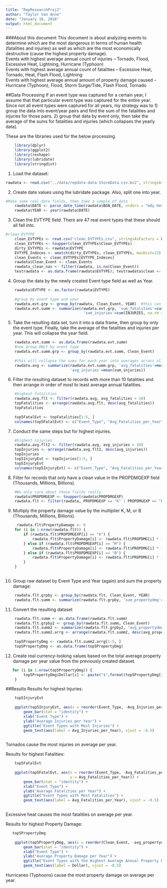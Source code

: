 ```yaml
---
title: "RepResearchProj2"
author: "Taylor Van Anne"
date: "January 18, 2016"
output: html_document
---
```


###About this document
This document is about analyzing events to determine which are the most dangerous in terms of human health (fatalities and injuries) as well as which are the most economically destructive (cause the highest property damage).  
Events with highest average annual count of injuries -- Tornado, Flood, Excessive Heat, Lightning, Hurricane (Typhoon)  
Events with highest average annual count of fatalities -- Excessive Heat, Tornado, Heat, Flash Flood, Lightning  
Events with highest average annual amount of property damage caused -- Hurricane (Typhoon), Flood, Storm Surge/Tide, Flash Flood, Tornado  


##Data Processing
If an event type was captured for a certain year, I assume that that particular event type was captured for the entire year. Since not all event types were captured for all years, my strategy was to 1) group the data into event/year pairs and find the sum of the fatalities and injuries for those pairs. 2) group that data by event only, then take the average of the sums for fatalities and injuries (which collapses the yearly data).

These are the libraries used for the below processing.
```r
    library(dplyr)
    library(ggplot2)
    library(reshape)
    library(lubridate)
    library(stringdist)
```

1) Load the dataset:
```r
rawdata <- read.csv("../data/repdata-data-StormData.csv.bz2", stringsAsFactors=FALSE)
```

2) Create date values using the lubridate package. Also, split one into year.
```r
#Make some real date fields, then take a sample of data
    rawdata$DATE <- parse_date_time(rawdata$BGN_DATE, orders = "mdy hms") 
    rawdata$YEAR <- year(rawdata$DATE)
```

3) Clean the EVTYPE field. There are 47 real event types that these should all fall into.
```r
#clean EVTYPE
    clean_EVTYPEs <- read.csv("clean_EVTYPEs.csv", stringsAsFactors = FALSE)
    clean_EVTYPEs <- toupper(clean_EVTYPEs$Clean_EVTYPEs)
    dirty_EVTYPEs <- rawdata$EVTYPE
    EVTYPE_Indeces <- amatch(dirty_EVTYPEs, clean_EVTYPEs, maxDist=23)
    clean_Events <- clean_EVTYPEs[EVTYPE_Indeces]
    rawdata$Clean_Event <- clean_Events
    rawdata_clean_nas <- filter(rawdata, is.na(Clean_Event))
    testrawdata <- as.data.frame(rawdata$EVTYPE); testrawdata$clean <- rawdata$Clean_Event    
```


4) Group the data by the newly created Event type field as well as Year. 
```r
    rawdata$EVTYPE <- as.factor(rawdata$EVTYPE)
    
    #group by event type and year
    rawdata.evt.grp <- group_by(rawdata, Clean_Event, YEAR)  #this can be used for both Q1 and Q2
    rawdata.evt.summ <- summarize(rawdata.evt.grp, 'sum_fatalities'=sum(FATALITIES, na.rm = TRUE), 
                                   'sum_injuries'=sum(INJURIES, na.rm = TRUE))
```


5) Take the resulting data set, turn it into a data frame, then group by only the event type. Finally, take the average of the fatalities and injuries per year. This will collapse the year field.
```r
    rawdata.evt.summ <- as.data.frame(rawdata.evt.summ)
    #now group ONLY by event type
    rawdata.evt.summ.grp <- group_by(rawdata.evt.summ, Clean_Event)
    
    #this will collapse the sums for each year into averages across all years
    rawdata.avg <- summarize(rawdata.evt.summ.grp, 'avg_fatalities'=mean(sum_fatalities), 
                             'avg_injuries'=mean(sum_injuries))
```


6) Filter the resulting dataset to records with more than 10 fatalities and then arrange in order of most to least average annual fatalities.
```r
    #highest fatalities
    rawdata.avg.flt <- filter(rawdata.avg, avg_fatalities > 10)
    topFatalities <- arrange(rawdata.avg.flt, desc(avg_fatalities))
    topFatalities
    
    top5FatalEvt <- topFatalities[1:5, ]
    colnames(top5FatalEvt) <- c("Event_Type", "Avg_Fatalities_per_Year", "Avg_Injuries_per_Year")
```
    
   
7) Conduct the same steps but for highest injuries.
```r
    #highest injuries
    rawdata.avg.flt2 <- filter(rawdata.avg, avg_injuries > 10)
    topInjuries <- arrange(rawdata.avg.flt2, desc(avg_injuries))
    topInjuries
    top5InjuryEvt <- topInjuries[1:5, ]
    top5InjuryEvt
    colnames(top5InjuryEvt) <- c("Event_Type", "Avg_Fatalities_per_Year", "Avg_Injuries_per_Year")
```
    
    
8) Filter for records that only have a clean value in the PROPDMGEXP field (Thousands, Millions, Billions).
```r
    #We only care about these fields really
    rawdata$PROPDMGEXP <- toupper(rawdata$PROPDMGEXP) 
    rawdata.flt <- filter(rawdata, PROPDMGEXP == "K" | PROPDMGEXP == "B" | PROPDMGEXP == "M")
```

9) Multiply the property damage value by the multiplier K, M, or B (Thousands, Millions, Billions).
```r
     rawdata.flt$PropertyDamage <- 0
    for (i in 1:nrow(rawdata.flt)) {
        if (rawdata.flt$PROPDMGEXP[i] == "K") {
            rawdata.flt$PropertyDamage[i] <- rawdata.flt$PROPDMG[i] * 1000
        } else if (rawdata.flt$PROPDMGEXP[i] == "M") {
            rawdata.flt$PropertyDamage[i] <- rawdata.flt$PROPDMG[i] * 1000000
        } else if (rawdata.flt$PROPDMGEXP[i] == "B") {
            rawdata.flt$PropertyDamage[i] <- rawdata.flt$PROPDMG[i] * 1000000000
        } 
    }
    
```

10) Group raw dataset by Event Type and Year (again) and sum the property damage:
```r
    rawdata.flt.grpby <- group_by(rawdata.flt, Clean_Event, YEAR)
    rawdata.flt.summ <- summarize(rawdata.flt.grpby, 'sum_propertydmg'=sum(PropertyDamage)) 
```

11) Convert the resulting dataset 
```r
    rawdata.flt.summ <- as.data.frame(rawdata.flt.summ)
    rawdata.flt.grpby2 <- group_by(rawdata.flt.summ, Clean_Event)
    rawdata.flt.summ2 <- summarize(rawdata.flt.grpby2, 'avg_propertydmg'=mean(sum_propertydmg))
    rawdata.flt.summ2.arrg <- arrange(rawdata.flt.summ2, desc(avg_propertydmg))
    
    top5PropertyDmg <- rawdata.flt.summ2.arrg[1:5, ]
    top5PropertyDmg <- as.data.frame(top5PropertyDmg) 
```


12) Create real currency-looking values based on the total average property damage per year value from the previously created dataset.
```r
   for (i in 1:nrow(top5PropertyDmg)) {
        top5PropertyDmg$Dollar[i] <- paste("$",format(top5PropertyDmg[i,2], big.mark=","),sep="")  
    } 
```


##Results
Results for highest Injuries:
```r
    top5InjuryEvt
    
    ggplot(top5InjuryEvt, aes(x = reorder(Event_Type, -Avg_Injuries_per_Year), y = Avg_Injuries_per_Year)) + 
        geom_bar(stat = "identity") +
        xlab("Event Type") +
        ylab("Average Injuries per Year") +
        ggtitle("Event Types with Most Injuries") +
        geom_text(aes(label = Avg_Injuries_per_Year), vjust = -0.5) 
    
```  
  
Tornados cause the most injuries on average per year.
  
  
  
Results for highest Fatalities:
```r
    top5FatalEvt
    
    ggplot(top5FatalEvt, aes(x = reorder(Event_Type, -Avg_Fatalities_per_Year), 
                             y = Avg_Fatalities_per_Year)) + 
        geom_bar(stat = "identity") +
        xlab("Event Type") +
        ylab("Average Fatalities per Year") +
        ggtitle("Event Types with Most Fatalities") +
        geom_text(aes(label = Avg_Fatalities_per_Year), vjust = -0.5)
    
```  
  
Excessive heat causes the most fatalities on average per year.
  
    
      
Results for highest Property Damage:
```r
   top5PropertyDmg
    
    ggplot(top5PropertyDmg, aes(x = reorder(Clean_Event, -avg_propertydmg), y = avg_propertydmg)) + 
        geom_bar(stat = "identity") +
        xlab("Event Type") +
        ylab("Average Property Damage per Year") +
        ggtitle("Event Types with the Highest Average Annual Property Damage") +
        geom_text(aes(label = Dollar), vjust = -0.5) 
```  

Hurricanes (Typhoons) cause the most property damage on average per year.  




